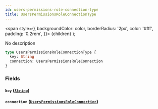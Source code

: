 ```yaml
---
id: users-permissions-role-connection-type
title: UsersPermissionsRoleConnectionType
---
```


<span
style={{
      backgroundColor: color,
      borderRadius: '2px',
      color: '#fff',
      padding: '0.2rem',
    }}>
{children}
</span>
);

No description

```graphql
type UsersPermissionsRoleConnectionType {
  key: String
  connection: UsersPermissionsRoleConnection
}
```

### Fields

#### `key` ([`String`](/v1/scalars/string))

#### `connection` ([`UsersPermissionsRoleConnection`](/v1/objects/users-permissions-role-connection))
